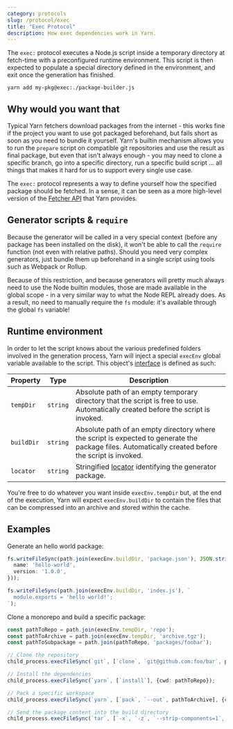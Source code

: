 ```yaml
---
category: protocols
slug: /protocol/exec
title: "Exec Protocol"
description: How exec dependencies work in Yarn.
---
```


The `exec:` protocol executes a Node.js script inside a temporary directory at fetch-time with a preconfigured runtime environment. This script is then expected to populate a special directory defined in the environment, and exit once the generation has finished.

```commandline
yarn add my-pkg@exec:./package-builder.js
```

## Why would you want that

Typical Yarn fetchers download packages from the internet - this works fine if the project you want to use got packaged beforehand, but fails short as soon as you need to bundle it yourself. Yarn's builtin mechanism allows you to run the `prepare` script on compatible git repositories and use the result as final package, but even that isn't always enough - you may need to clone a specific branch, go into a specific directory, run a specific build script ... all things that makes it hard for us to support every single use case.

The `exec:` protocol represents a way to define yourself how the specified package should be fetched. In a sense, it can be seen as a more high-level version of the [Fetcher API](/advanced/lexicon#fetcher) that Yarn provides.

## Generator scripts & `require`

Because the generator will be called in a very special context (before any package has been installed on the disk), it won't be able to call the `require` function (not even with relative paths). Should you need very complex generators, just bundle them up beforehand in a single script using tools such as Webpack or Rollup.

Because of this restriction, and because generators will pretty much always need to use the Node builtin modules, those are made available in the global scope - in a very similar way to what the Node REPL already does. As a result, no need to manually require the `fs` module: it's available through the global `fs` variable!

## Runtime environment

In order to let the script knows about the various predefined folders involved in the generation process, Yarn will inject a special `execEnv` global variable available to the script. This object's [interface](/api/plugin-exec/interface/ExecEnv) is defined as such:

| Property | Type | Description |
| --- | --- | --- |
| `tempDir` | `string` | Absolute path of an empty temporary directory that the script is free to use. Automatically created before the script is invoked. |
| `buildDir` | `string` | Absolute path of an empty directory where the script is expected to generate the package files. Automatically created before the script is invoked. |
| `locator` | `string` | Stringified [locator](/advanced/lexicon#locator) identifying the generator package. |

You're free to do whatever you want inside `execEnv.tempDir` but, at the end of the execution, Yarn will expect `execEnv.buildDir` to contain the files that can be compressed into an archive and stored within the cache.

## Examples

Generate an hello world package:

```ts
fs.writeFileSync(path.join(execEnv.buildDir, 'package.json'), JSON.stringify({
  name: 'hello-world',
  version: '1.0.0',
}));

fs.writeFileSync(path.join(execEnv.buildDir, 'index.js'), `
  module.exports = 'hello world!';
`);
```

Clone a monorepo and build a specific package:

```ts
const pathToRepo = path.join(execEnv.tempDir, 'repo');
const pathToArchive = path.join(execEnv.tempDir, 'archive.tgz');
const pathToSubpackage = path.join(pathToRepo, 'packages/foobar');

// Clone the repository
child_process.execFileSync(`git`, [`clone`, `git@github.com:foo/bar`, pathToRepo]);

// Install the dependencies
child_process.execFileSync(`yarn`, [`install`], {cwd: pathToRepo});

// Pack a specific workspace
child_process.execFileSync(`yarn`, [`pack`, `--out`, pathToArchive], {cwd: pathToSubpackage});

// Send the package content into the build directory
child_process.execFileSync(`tar`, [`-x`, `-z`, `--strip-components=1`, `-f`, pathToArchive, `-C`, execEnv.buildDir]);
```
